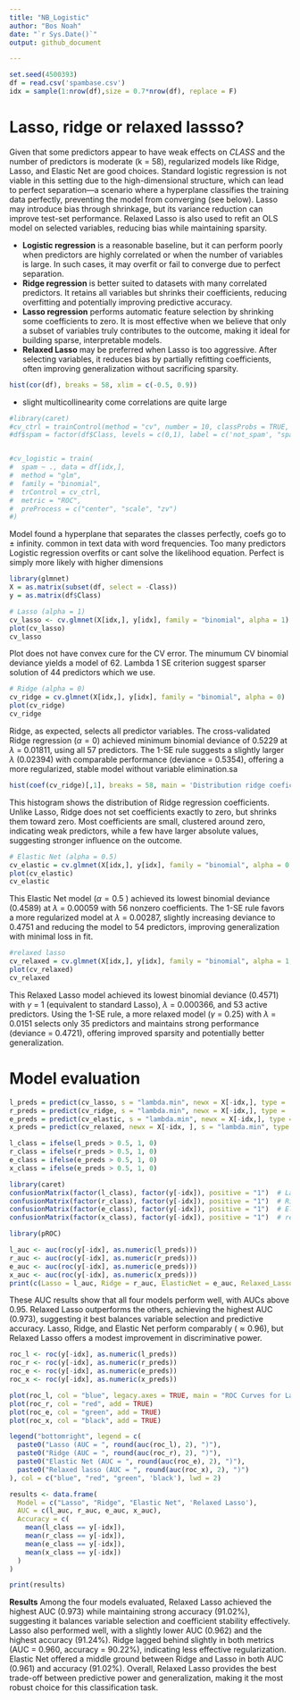 ```yaml
---
title: "NB_Logistic"
author: "Bos Noah"
date: "`r Sys.Date()`"
output: github_document

---
```


```r
set.seed(4500393)
df = read.csv('spambase.csv')
idx = sample(1:nrow(df),size = 0.7*nrow(df), replace = F)

```

# Lasso, ridge or relaxed lassso?

Given that some predictors appear to have weak effects on *CLASS* and the number of predictors is moderate (k = 58), regularized models like Ridge, Lasso, and Elastic Net are good choices. Standard logistic regression is not viable in this setting due to the high-dimensional structure, which can lead to perfect separation—a scenario where a hyperplane classifies the training data perfectly, preventing the model from converging (see below). Lasso may introduce bias through shrinkage, but its variance reduction can improve test-set performance. Relaxed Lasso is also used to refit an OLS model on selected variables, reducing bias while maintaining sparsity.

- **Logistic regression** is a reasonable baseline, but it can perform poorly when predictors are highly correlated or when the number of variables is large. In such cases, it may overfit or fail to converge due to perfect separation.
- **Ridge regression** is better suited to datasets with many correlated predictors. It retains all variables but shrinks their coefficients, reducing overfitting and potentially improving predictive accuracy.
- **Lasso regression** performs automatic feature selection by shrinking some coefficients to zero. It is most effective when we believe that only a subset of variables truly contributes to the outcome, making it ideal for building sparse, interpretable models.
- **Relaxed Lasso** may be preferred when Lasso is too aggressive. After selecting variables, it reduces bias by partially refitting coefficients, often improving generalization without sacrificing sparsity.



```r
hist(cor(df), breaks = 58, xlim = c(-0.5, 0.9))
```

- slight multicollinearity come correlations are quite large

```r
#library(caret)
#cv_ctrl = trainControl(method = "cv", number = 10, classProbs = TRUE, summaryFunction = twoClassSummary)
#df$spam = factor(df$Class, levels = c(0,1), label = c('not_spam', "spam"))


#cv_logistic = train(
#  spam ~ ., data = df[idx,],
#  method = "glm",
#  family = "binomial",
#  trControl = cv_ctrl,
#  metric = "ROC",
#  preProcess = c("center", "scale", "zv")
#)
```

Model found a hyperplane that separates the classes perfectly, coefs go to ± infinity. common in text data with word frequencies. Too many predictors Logistic regression overfits or cant solve the likelihood equation. Perfect is simply more likely with higher dimensions

```r
library(glmnet)
X = as.matrix(subset(df, select = -Class))
y = as.matrix(df$Class)


```

```r
# Lasso (alpha = 1)
cv_lasso <- cv.glmnet(X[idx,], y[idx], family = "binomial", alpha = 1)
plot(cv_lasso)
cv_lasso
```
Plot does not have convex cure for the CV error. The minumum CV binomial deviance yields a model of 62. Lambda 1 SE criterion suggest sparser solution of 44 predictors which we use.

```r
# Ridge (alpha = 0)
cv_ridge = cv.glmnet(X[idx,], y[idx], family = "binomial", alpha = 0)
plot(cv_ridge)
cv_ridge
```
Ridge, as expected, selects all predictor variables. The cross-validated Ridge regression ($\alpha =0$) achieved minimum binomial deviance of 0.5229 at $\lambda$ = 0.01811, using all 57 predictors. The 1-SE rule suggests a slightly larger $\lambda$ (0.02394) with comparable performance (deviance = 0.5354), offering a more regularized, stable model without variable elimination.sa

```r
hist(coef(cv_ridge)[,1], breaks = 58, main = 'Distribution ridge coeficients \n most coef are 0, some are quite strong ',)
```

This histogram shows the distribution of Ridge regression coefficients. Unlike Lasso, Ridge does not set coefficients exactly to zero, but shrinks them toward zero. Most coefficients are small, clustered around zero, indicating weak predictors, while a few have larger absolute values, suggesting stronger influence on the outcome.

```r
# Elastic Net (alpha = 0.5)
cv_elastic = cv.glmnet(X[idx,], y[idx], family = "binomial", alpha = 0.5)
plot(cv_elastic)
cv_elastic
```
This Elastic Net model ($\alpha = 0.5$ ) achieved its lowest binomial deviance (0.4589) at $\lambda$ = 0.00059 with 56 nonzero coefficients. The 1-SE rule favors a more regularized model at $\lambda$ = 0.00287, slightly increasing deviance to 0.4751 and reducing the model to 54 predictors, improving generalization with minimal loss in fit.

```r
#relaxed lasso
cv_relaxed = cv.glmnet(X[idx,], y[idx], family = "binomial", alpha = 1, relax = T)
plot(cv_relaxed)
cv_relaxed
```

This Relaxed Lasso model achieved its lowest binomial deviance (0.4571) with $\gamma$ = 1 (equivalent to standard Lasso), $\lambda$ = 0.000366, and 53 active predictors. Using the 1-SE rule, a more relaxed model ($\gamma$ = 0.25) with $\lambda$ = 0.0151 selects only 35 predictors and maintains strong performance (deviance = 0.4721), offering improved sparsity and potentially better generalization.

# Model evaluation

```r
l_preds = predict(cv_lasso, s = "lambda.min", newx = X[-idx,], type = 'response')
r_preds = predict(cv_ridge, s = "lambda.min", newx = X[-idx,], type = 'response')
e_preds = predict(cv_elastic, s = "lambda.min", newx = X[-idx,], type = 'response')
x_preds = predict(cv_relaxed, newx = X[-idx, ], s = "lambda.min", type = "response")
```

```r
l_class = ifelse(l_preds > 0.5, 1, 0)
r_class = ifelse(r_preds > 0.5, 1, 0)
e_class = ifelse(e_preds > 0.5, 1, 0)
x_class = ifelse(e_preds > 0.5, 1, 0)
```

```r
library(caret)
confusionMatrix(factor(l_class), factor(y[-idx]), positive = "1")  # Lasso
confusionMatrix(factor(r_class), factor(y[-idx]), positive = "1")  # Ridge
confusionMatrix(factor(e_class), factor(y[-idx]), positive = "1")  # Elastic Net
confusionMatrix(factor(x_class), factor(y[-idx]), positive = "1")  # relaxed lasso
```

```r
library(pROC)

l_auc <- auc(roc(y[-idx], as.numeric(l_preds)))
r_auc <- auc(roc(y[-idx], as.numeric(r_preds)))
e_auc <- auc(roc(y[-idx], as.numeric(e_preds)))
x_auc <- auc(roc(y[-idx], as.numeric(x_preds)))
print(c(Lasso = l_auc, Ridge = r_auc, ElasticNet = e_auc, Relaxed_Lasso = x_auc))
```
These AUC results show that all four models perform well, with AUCs above 0.95. Relaxed Lasso outperforms the others, achieving the highest AUC (0.973), suggesting it best balances variable selection and predictive accuracy. Lasso, Ridge, and Elastic Net perform comparably ($\approx 0.96$), but Relaxed Lasso offers a modest improvement in discriminative power.

```r
roc_l <- roc(y[-idx], as.numeric(l_preds))
roc_r <- roc(y[-idx], as.numeric(r_preds))
roc_e <- roc(y[-idx], as.numeric(e_preds))
roc_x <- roc(y[-idx], as.numeric(x_preds))

plot(roc_l, col = "blue", legacy.axes = TRUE, main = "ROC Curves for Lasso, Ridge, Elastic Net")
plot(roc_r, col = "red", add = TRUE)
plot(roc_e, col = "green", add = TRUE)
plot(roc_x, col = "black", add = TRUE)

legend("bottomright", legend = c(
  paste0("Lasso (AUC = ", round(auc(roc_l), 2), ")"),
  paste0("Ridge (AUC = ", round(auc(roc_r), 2), ")"),
  paste0("Elastic Net (AUC = ", round(auc(roc_e), 2), ")"),
  paste0("Relaxed lasso (AUC = ", round(auc(roc_x), 2), ")")
), col = c("blue", "red", "green", 'black'), lwd = 2)
```


```r
results <- data.frame(
  Model = c("Lasso", "Ridge", "Elastic Net", 'Relaxed Lasso'),
  AUC = c(l_auc, r_auc, e_auc, x_auc),
  Accuracy = c(
    mean(l_class == y[-idx]),
    mean(r_class == y[-idx]),
    mean(e_class == y[-idx]),
    mean(x_class == y[-idx])
  )
)

print(results)
```
**Results**
Among the four models evaluated, Relaxed Lasso achieved the highest AUC (0.973) while maintaining strong accuracy (91.02%), suggesting it balances variable selection and coefficient stability effectively. Lasso also performed well, with a slightly lower AUC (0.962) and the highest accuracy (91.24%). Ridge lagged behind slightly in both metrics (AUC = 0.960, accuracy = 90.22%), indicating less effective regularization. Elastic Net offered a middle ground between Ridge and Lasso in both AUC (0.961) and accuracy (91.02%). Overall, Relaxed Lasso provides the best trade-off between predictive power and generalization, making it the most robust choice for this classification task.



